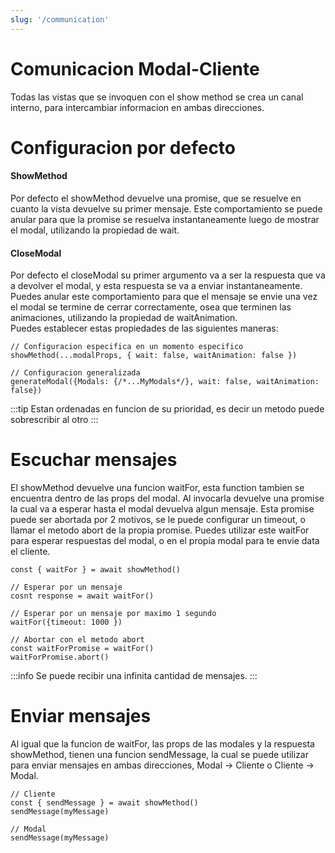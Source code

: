 ```yaml
---
slug: '/communication'
---
```



# Comunicacion Modal-Cliente

Todas las vistas que se invoquen con el show method se crea un canal interno, para intercambiar informacion en ambas direcciones.

# Configuracion por defecto

#### ShowMethod
Por defecto el showMethod devuelve una promise, que se resuelve en cuanto la vista devuelve su primer mensaje. Este comportamiento se puede anular para que la promise se resuelva instantaneamente luego de mostrar el modal, utilizando la propiedad de <Highlight>wait</Highlight>.

#### CloseModal
Por defecto el closeModal su primer argumento va a ser la respuesta que va a devolver el modal, y esta respuesta se va a enviar instantaneamente. Puedes anular este comportamiento para que el mensaje se envie una vez el modal se termine de cerrar correctamente, osea que terminen las animaciones, utilizando la propiedad de <Highlight>waitAnimation</Highlight>.
<br/>
Puedes establecer estas propiedades de las siguientes maneras:
```tsx
// Configuracion especifica en un momento especifico
showMethod(...modalProps, { wait: false, waitAnimation: false })
```
```tsx
// Configuracion generalizada
generateModal({Modals: {/*...MyModals*/}, wait: false, waitAnimation: false})
```
:::tip
Estan ordenadas en funcion de su prioridad, es decir un metodo puede sobrescribir al otro
:::

# Escuchar mensajes

El showMethod devuelve una funcion <Highlight>waitFor</Highlight>, esta function tambien se encuentra dentro de las props del modal. Al invocarla devuelve una promise la cual va a esperar hasta el modal devuelva algun mensaje. Esta promise puede ser abortada por 2 motivos, se le puede configurar un timeout, o llamar el metodo <Highlight>abort</Highlight> de la propia promise. Puedes utilizar este waitFor para esperar respuestas del modal, o en el propia modal para te envie data el cliente.

```tsx
const { waitFor } = await showMethod()

// Esperar por un mensaje
cosnt response = await waitFor()

// Esperar por un mensaje por maximo 1 segundo
waitFor({timeout: 1000 })

// Abortar con el metodo abort
const waitForPromise = waitFor()
waitForPromise.abort()
```
:::info
Se puede recibir una infinita cantidad de mensajes.
:::

# Enviar mensajes

Al igual que la funcion de waitFor, las props de las modales y la respuesta showMethod, tienen una funcion sendMessage, la cual se puede utilizar para enviar mensajes en ambas direcciones, Modal -> Cliente o Cliente -> Modal.

```tsx
// Cliente
const { sendMessage } = await showMethod()
sendMessage(myMessage)

// Modal
sendMessage(myMessage)
```

